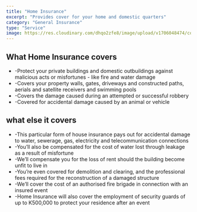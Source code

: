 ---
title: "Home Insurance"
excerpt: "Provides cover for your home and domestic quarters"
category: "General Insurance"
type: "Service"
image: https://res.cloudinary.com/dhqo2zfe8/image/upload/v1706048474/covereffect/iStock-1341380752_k1bv8w.jpg
---

## What Home Insurance covers ##

-    -Protect your private buildings and domestic outbuildings against malicious acts or misfortunes - like fire and water damage
-    -Covers your property walls, gates, driveways and constructed paths, aerials and satellite receivers and swimming pools
-    -Covers the damage caused during an attempted or successful robbery
-    -Covered for accidental damage caused by an animal or vehicle

## what else it covers ##

-    -This particular form of house insurance pays out for accidental damage to water, sewerage, gas, electricity and telecommunication connections
-    -You’ll also be compensated for the cost of water lost through leakage as a result of misfortune
-    -We’ll compensate you for the loss of rent should the building become unfit to live in
-    -You’re even covered for demolition and clearing, and the professional fees required for the reconstruction of a damaged structure
-    -We’ll cover the cost of an authorised fire brigade in connection with an insured event
-    -Home Insurance will also cover the employment of security guards of up to K500,000 to protect your residence after an event 

